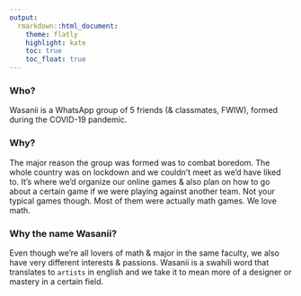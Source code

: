 ```yaml
---
output: 
  rmarkdown::html_document:
    theme: flatly
    highlight: kate
    toc: true
    toc_float: true
---
```


### Who?
Wasanii is a WhatsApp group of 5 friends (& classmates, FWIW), formed during the COVID-19 pandemic.

### Why?
The major reason the group was formed was to combat boredom. The whole country was on lockdown and we couldn't meet as we'd have liked to. It's where we'd organize our online games & also plan on how to go about a certain game if we were playing against another team. Not your typical games though. Most of them were actually math games. We love math.

### Why the name Wasanii?
Even though we're all lovers of math & major in the same faculty, we also have very different interests & passions. Wasanii is a swahili word that translates to `artists` in english and we take it to mean more of a designer or mastery in a certain field.